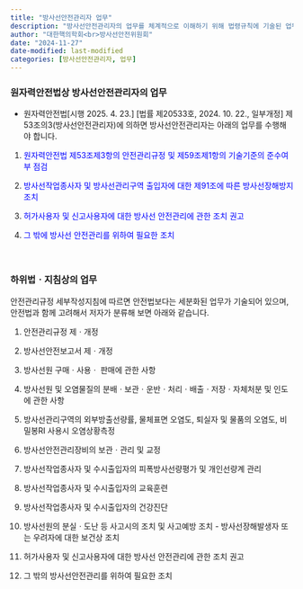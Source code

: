```yaml
---
title: "방사선안전관리자 업무"
description: "방사선안전관리자의 업무를 체계적으로 이해하기 위해 법령규칙에 기술된 업무를 정리했습니다."
author: "대한핵의학회<br>방사선안전위원회"
date: "2024-11-27"
date-modified: last-modified
categories: [방사선안전관리자, 업무]
---
```


### 원자력안전법상 방사선안전관리자의 업무

-   원자력안전법\[시행 2025. 4. 23.\] \[법률 제20533호, 2024. 10. 22., 일부개정\] 제53조의3(방사선안전관리자)에 의하면 방사선안전관리자는 아래의 업무를 수행해야 합니다.

1.  [원자력안전법 제53조제3항의 안전관리규정 및 제59조제1항의 기술기준의 준수여부 점검]{style="color:blue;"}

2.  [방사선작업종사자 및 방사선관리구역 출입자에 대한 제91조에 따른 방사선장해방지조치]{style="color:blue;"}

3.  [허가사용자 및 신고사용자에 대한 방사선 안전관리에 관한 조치 권고]{style="color:blue;"}

4.  [그 밖에 방사선 안전관리를 위하여 필요한 조치]{style="color:blue;"}<br><br><br>

### 하위법ㆍ지침상의 업무

안전관리규정 세부작성지침에 따르면 안전법보다는 세분화된 업무가 기술되어 있으며, 안전법과 함께 고려해서 저자가 분류해 보면 아래와 같습니다.

1.  안전관리규정 제ㆍ개정

2.  방사선안전보고서 제ㆍ개정

3.  방사선원 구매ㆍ사용ㆍ 판매에 관한 사항

4.  방사선원 및 오염물질의 분배ㆍ보관ㆍ운반ㆍ처리ㆍ배출ㆍ저장ㆍ자체처분 및 인도에 관한 사항

5.  방사선관리구역의 외부방출선량률, 물체표면 오염도, 퇴실자 및 물품의 오염도, 비밀봉RI 사용시 오염상황측정

6.  방사선안전관리장비의 보관ㆍ관리 및 교정

7.  방사선작업종사자 및 수시출입자의 피폭방사선량평가 및 개인선량계 관리

8.  방사선작업종사자 및 수시출입자의 교육훈련

9.  방사선작업종사자 및 수시출입자의 건강진단

10. 방사선원의 분실ㆍ도난 등 사고시의 조치 및 사고예방 조치 - 방사선장해발생자 또는 우려자에 대한 보건상 조치

11. 허가사용자 및 신고사용자에 대한 방사선 안전관리에 관한 조치 권고

12. 그 밖의 방사선안전관리를 위하여 필요한 조치
